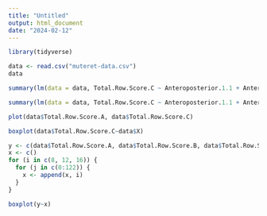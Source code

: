 ```yaml
---
title: "Untitled"
output: html_document
date: "2024-02-12"
---
```


```r
library(tidyverse)
```

```r
data <- read.csv("muteret-data.csv")
data
```

```r
summary(lm(data = data, Total.Row.Score.C ~ Anteroposterior.1.1 + Anteroposterior + Vertical.1.1 + Vertical.2.1 + Transverse.1 + Crowding.1 + Spacing.1 + Tooth.shape.size..1 + Pan.2..1 + Goslon.Score.A))
```

```r
summary(lm(data = data, Total.Row.Score.C ~ Anteroposterior.1.1 + Anteroposterior + Pan.2..1 + Goslon.Score.A + alder.C))
```


```r
plot(data$Total.Row.Score.A, data$Total.Row.Score.C)
```

```r
boxplot(data$Total.Row.Score.C~data$X)
```


```r
y <- c(data$Total.Row.Score.A, data$Total.Row.Score.B, data$Total.Row.Score.C)
x <- c()
for (i in c(8, 12, 16)) {
  for (j in c(0:122)) {
    x <- append(x, i)
  }
}
```

```r
boxplot(y~x)
```










